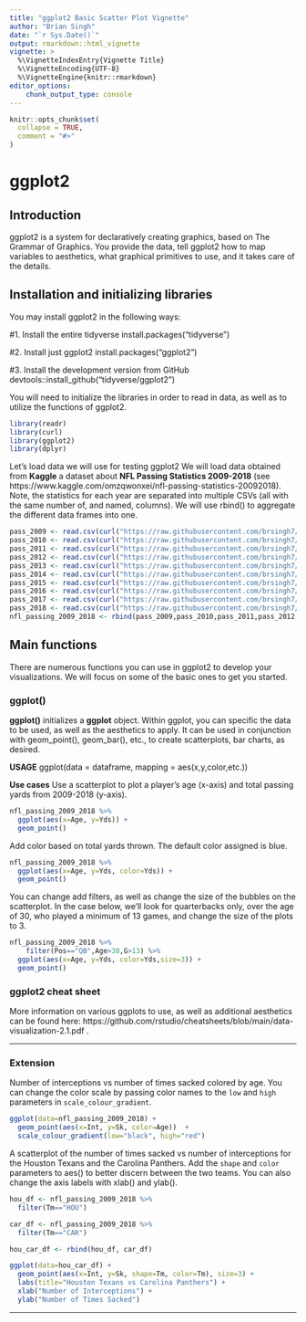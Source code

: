 ```yaml
---
title: "ggplot2 Basic Scatter Plot Vignette"
author: "Brian Singh"
date: "`r Sys.Date()`"
output: rmarkdown::html_vignette
vignette: >
  %\VignetteIndexEntry{Vignette Title}
  %\VignetteEncoding{UTF-8}
  %\VignetteEngine{knitr::rmarkdown}
editor_options: 
    chunk_output_type: console
---
```


```r
knitr::opts_chunk$set(
  collapse = TRUE,
  comment = "#>"
)
```

# ggplot2

## Introduction
ggplot2 is a system for declaratively creating graphics, based on The Grammar of Graphics. You provide the data, tell ggplot2 how to map variables to aesthetics, what graphical primitives to use, and it takes care of the details.

## Installation and initializing libraries
You may install ggplot2 in the following ways:

#1. Install the entire tidyverse
install.packages("tidyverse")

#2. Install just ggplot2
install.packages("ggplot2")

#3. Install the development version from GitHub
devtools::install_github("tidyverse/ggplot2")

You will need to initialize the libraries in order to read in data, as well as to utilize the functions of ggplot2.
```r
library(readr)
library(curl)
library(ggplot2)
library(dplyr)
```

Let's load data we will use for testing ggplot2 We will load data obtained from **Kaggle** a dataset about **NFL Passing Statistics 2009-2018** (see https://www.kaggle.com/omzqwonxei/nfl-passing-statistics-20092018). Note, the statistics for each year are separated into multiple CSVs (all with the same number of, and named, columns). We will use rbind() to aggregate the different data frames into one.

```r
pass_2009 <- read.csv(curl("https://raw.githubusercontent.com/brsingh7/Data606/main/pass-2009.csv"))
pass_2010 <- read.csv(curl("https://raw.githubusercontent.com/brsingh7/Data606/main/pass-2010.csv"))
pass_2011 <- read.csv(curl("https://raw.githubusercontent.com/brsingh7/Data606/main/pass-2011.csv"))
pass_2012 <- read.csv(curl("https://raw.githubusercontent.com/brsingh7/Data606/main/pass-2012.csv"))
pass_2013 <- read.csv(curl("https://raw.githubusercontent.com/brsingh7/Data606/main/pass-2013.csv"))
pass_2014 <- read.csv(curl("https://raw.githubusercontent.com/brsingh7/Data606/main/pass-2014.csv"))
pass_2015 <- read.csv(curl("https://raw.githubusercontent.com/brsingh7/Data606/main/pass-2015.csv"))
pass_2016 <- read.csv(curl("https://raw.githubusercontent.com/brsingh7/Data606/main/pass-2016.csv"))
pass_2017 <- read.csv(curl("https://raw.githubusercontent.com/brsingh7/Data606/main/pass-2017.csv"))
pass_2018 <- read.csv(curl("https://raw.githubusercontent.com/brsingh7/Data606/main/pass-2018.csv"))
nfl_passing_2009_2018 <- rbind(pass_2009,pass_2010,pass_2011,pass_2012,pass_2013,pass_2014,pass_2015,pass_2016,pass_2017,pass_2018)
```

## Main functions
There are numerous functions you can use in ggplot2 to develop your visualizations. We will focus on some of the basic ones to get you started.

### ggplot()
**ggplot()** initializes a **ggplot** object. Within ggplot, you can specific the data to be used, as well as the aesthetics to apply. It can be used in conjunction with geom_point(), geom_bar(), etc., to create scatterplots, bar charts, as desired.

**USAGE**
ggplot(data = dataframe, mapping = aes(x,y,color,etc.))

**Use cases**
Use a scatterplot to plot a player's age (x-axis) and total passing yards from 2009-2018 (y-axis).

```r
nfl_passing_2009_2018 %>%
  ggplot(aes(x=Age, y=Yds)) +
  geom_point()
```

Add color based on total yards thrown. The default color assigned is blue.

```r
nfl_passing_2009_2018 %>%
  ggplot(aes(x=Age, y=Yds, color=Yds)) +
  geom_point()
```

You can change add filters, as well as change the size of the bubbles on the scatterplot. In the case below, we'll look for quarterbacks only, over the age of 30, who played a minimum of 13 games, and change the size of the plots to 3.

```r
nfl_passing_2009_2018 %>%
    filter(Pos=="QB",Age>30,G>13) %>%
  ggplot(aes(x=Age, y=Yds, color=Yds,size=3)) +
  geom_point()
```

### ggplot2 cheat sheet
More information on various ggplots to use, as well as additional aesthetics can be found here: https://github.com/rstudio/cheatsheets/blob/main/data-visualization-2.1.pdf .


***

### Extension

Number of interceptions vs number of times sacked colored by age. You can change the color scale by passing color names to the `low` and `high` parameters in `scale_colour_gradient`.
```r
ggplot(data=nfl_passing_2009_2018) +
  geom_point(aes(x=Int, y=Sk, color=Age))  + 
  scale_colour_gradient(low="black", high="red")
```


A scatterplot of the number of times sacked vs number of interceptions for the Houston Texans and the Carolina Panthers. Add the `shape` and `color` parameters to aes() to better discern between the two teams. You can also change the axis labels with xlab() and ylab().
```r
hou_df <- nfl_passing_2009_2018 %>% 
  filter(Tm=="HOU")

car_df <- nfl_passing_2009_2018 %>% 
  filter(Tm=="CAR")

hou_car_df <- rbind(hou_df, car_df)

ggplot(data=hou_car_df) +
  geom_point(aes(x=Int, y=Sk, shape=Tm, color=Tm), size=3) +
  labs(title="Houston Texans vs Carolina Panthers") +
  xlab("Number of Interceptions") + 
  ylab("Number of Times Sacked")
```

***
